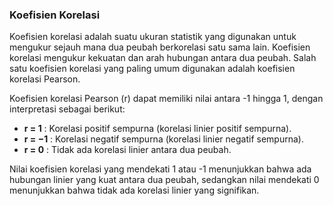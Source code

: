 
### Koefisien Korelasi

Koefisien korelasi adalah suatu ukuran statistik yang digunakan untuk mengukur sejauh mana dua peubah berkorelasi satu sama lain. Koefisien korelasi mengukur kekuatan dan arah hubungan antara dua peubah. Salah satu koefisien korelasi yang paling umum digunakan adalah koefisien korelasi Pearson.

Koefisien korelasi Pearson (r) dapat memiliki nilai antara -1 hingga 1, dengan interpretasi sebagai berikut:

- **r = 1** : Korelasi positif sempurna (korelasi linier positif sempurna).
- **r = −1** : Korelasi negatif sempurna (korelasi linier negatif sempurna).
- **r = 0** : Tidak ada korelasi linier antara dua peubah.

Nilai koefisien korelasi yang mendekati 1 atau -1 menunjukkan bahwa ada hubungan linier yang kuat antara dua peubah, sedangkan nilai mendekati 0 menunjukkan bahwa tidak ada korelasi linier yang signifikan.